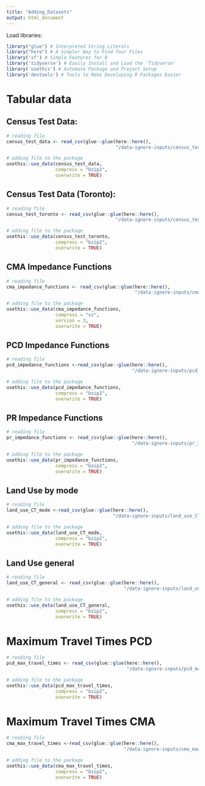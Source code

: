 ```yaml
---
title: "Adding_Datasets"
output: html_document
---
```


Load libraries:
```r
library("glue") # Interpreted String Literals
library("here") # A Simpler Way to Find Your Files
library('sf') # Simple Features for R
library('tidyverse') # Easily Install and Load the 'Tidyverse'
library('usethis') # Automate Package and Project Setup
library('devtools') # Tools to Make Developing R Packages Easier
```

# Tabular data

## Census Test Data:
```r
# reading file
census_test_data <- read_csv(glue::glue(here::here(), 
                                        "/data-ignore-inputs/census_test_v3.csv"))
```

```r
# adding file to the package
usethis::use_data(census_test_data,
                  compress = "bzip2",
                  overwrite = TRUE)
```

## Census Test Data (Toronto):
```r
# reading file
census_test_toronto <- read_csv(glue::glue(here::here(), 
                                        "/data-ignore-inputs/census_test_toronto.csv"))
```

```r
# adding file to the package
usethis::use_data(census_test_toronto,
                  compress = "bzip2",
                  overwrite = TRUE)
```

## CMA Impedance Functions
```r
# reading file
cma_impedance_functions <- read_csv(glue::glue(here::here(), 
                                               "/data-ignore-inputs/cma_impedance_functions.csv"))
```

```r
# adding file to the package
usethis::use_data(cma_impedance_functions,
                  compress = "xz",
                  version = 3,
                  overwrite = TRUE)
```


## PCD Impedance Functions
```r
# reading file
pcd_impedance_functions <-read_csv(glue::glue(here::here(), 
                                              "/data-ignore-inputs/pcd_impedance_functions.csv"))
```

```r
# adding file to the package
usethis::use_data(pcd_impedance_functions,
                  compress = "bzip2",
                  overwrite = TRUE)
```

## PR Impedance Functions
```r
# reading file
pr_impedance_functions <- read_csv(glue::glue(here::here(), 
                                              "/data-ignore-inputs/pr_impedance_functions.csv"))
```

```r
# adding file to the package
usethis::use_data(pr_impedance_functions,
                  compress = "bzip2",
                  overwrite = TRUE)
```

## Land Use by mode 
```r
# reading file
land_use_CT_mode <-read_csv(glue::glue(here::here(), 
                                       "/data-ignore-inputs/land_use_CT_mode.csv"))
```

```r
# adding file to the package
usethis::use_data(land_use_CT_mode,
                  compress = "bzip2",
                  overwrite = TRUE)
```

## Land Use general
```r
# reading file
land_use_CT_general <- read_csv(glue::glue(here::here(), 
                                           "/data-ignore-inputs/land_use_CT_general.csv"))
```

```r
# adding file to the package
usethis::use_data(land_use_CT_general,
                  compress = "bzip2",
                  overwrite = TRUE)
```

# Maximum Travel Times PCD

```r
# reading file
pcd_max_travel_times <- read_csv(glue::glue(here::here(), 
                                            "/data-ignore-inputs/pcd_max_travel_times.csv"))
```

```r
# adding file to the package
usethis::use_data(pcd_max_travel_times,
                  compress = "bzip2",
                  overwrite = TRUE)
```
# Maximum Travel Times CMA

```r
# reading file
cma_max_travel_times <-read_csv(glue::glue(here::here(), 
                                           "/data-ignore-inputs/cma_max_travel_times.csv"))
```

```r
# adding file to the package
usethis::use_data(cma_max_travel_times,
                  compress = "bzip2",
                  overwrite = TRUE)
```


<!--

Update documentation:
```r
devtools::document()
```

Verifying if the package has any problem:
```r
devtools::check()
```

Building the package:
```r
devtools::build()
```
Updating github webpage:
```r
usethis::use_pkgdown_github_pages()
```
-->

